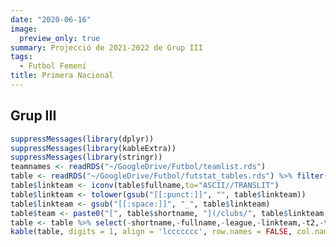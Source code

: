 ```yaml
---
date: "2020-06-16"
image:
  preview_only: true
summary: Projecció de 2021-2022 de Grup III
tags:
  - Futbol Femení
title: Primera Nacional
---
```

## Grup III
```r
suppressMessages(library(dplyr))
suppressMessages(library(kableExtra))
suppressMessages(library(stringr))
teamnames <- readRDS("~/GoogleDrive/Futbol/teamlist.rds")
table <- readRDS("~/GoogleDrive/Futbol/futstat_tables.rds") %>% filter(league == 'segunda_division_femenina_3') %>% left_join(teamnames, by = "team") %>% arrange(rank) %>% mutate(league = str_sub(league,1,-3))
table$linkteam <- iconv(table$fullname,to="ASCII//TRANSLIT")
table$linkteam <- tolower(gsub("[[:punct:]]", "", table$linkteam))
table$linkteam <- gsub("[[:space:]]", "_", table$linkteam)
table$team <- paste0("[", table$shortname, "](/clubs/", table$linkteam,"_",table$league,")")
table <- table %>% select(-shortname,-fullname,-league,-linkteam,-t2,-t3,-t4)
kable(table, digits = 1, align = 'lccccccc', row.names = FALSE, col.names = c('Club', 'Class.', 'Punts', 'Campió', 'Descens', 'Favor', 'Contra', 'Qualitat')) %>% add_header_above(c('Projecció' = 1, 'Mitjana' = 2, 'Probabilitat (%)' = 2, 'xGols' = 3)) %>% column_spec(1, bold = T) %>% column_spec(3, border_right = T) %>% column_spec(5, border_right = T)
```